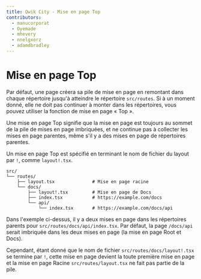 ```yaml
---
title: Qwik City - Mise en page Top
contributors:
  - manucorporat
  - Oyemade
  - mhevery
  - nnelgxorz
  - adamdbradley
---
```


# Mise en page Top

Par défaut, une page créera sa pile de mise en page en remontant dans chaque répertoire jusqu'à atteindre le répertoire `src/routes`. Si à un moment donné, elle ne doit pas continuer à monter dans les répertoires, vous pouvez utiliser la fonction de mise en page « Top ».

Une mise en page Top signifie que la mise en page est toujours au sommet de la pile de mises en page imbriquées, et ne continue pas à collecter les mises en page parentes, même s'il y a des mises en page de répertoires parentes.

Un mise en page Top est spécifié en terminant le nom de fichier du layout par `!`, comme `layout!.tsx`.

```
src/
└── routes/
    ├── layout.tsx              # Mise en page racine
    └── docs/
        ├── layout!.tsx         # Mise en page de Docs
        ├── index.tsx           # https://example.com/docs
        └── api/
            └── index.tsx       # https://example.com/docs/api
```

Dans l'exemple ci-dessus, il y a deux mises en page dans les répertoires parents pour `src/routes/docs/api/index.tsx`. Par défaut, la page `/docs/api` serait imbriquée dans les deux mises en page (la mise en page Root et Docs).

Cependant, étant donné que le nom de fichier `src/routes/docs/layout!.tsx` se termine par `!`, cette mise en page devient la toute première mise en page et la mise en page Racine `src/routes/layout.tsx` ne fait pas partie de la pile.
